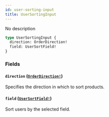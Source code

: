 ```yaml
---
id: user-sorting-input
title: UserSortingInput
---
```


No description

```graphql
type UserSortingInput {
  direction: OrderDirection!
  field: UserSortField!
}
```

### Fields

#### `direction` ([`OrderDirection!`](/api-reference/enums/order-direction.mdx))

Specifies the direction in which to sort products.

#### `field` ([`UserSortField!`](/api-reference/enums/user-sort-field.mdx))

Sort users by the selected field.
